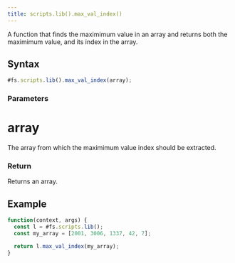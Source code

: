 ```yaml
---
title: scripts.lib().max_val_index()
---
```


A function that finds the maximimum value in an array and returns both the maximimum value, and its index in the array.

## Syntax

```js
#fs.scripts.lib().max_val_index(array);
```

### Parameters

# array

The array from which the maximimum value index should be extracted.

### Return

Returns an array.

## Example

```js
function(context, args) {
  const l = #fs.scripts.lib();
  const my_array = [2001, 3006, 1337, 42, 7];

  return l.max_val_index(my_array);
}
```
